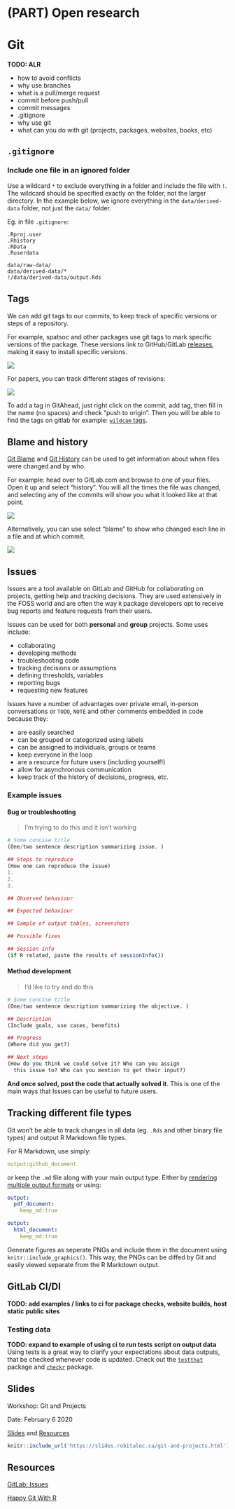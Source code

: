 # (PART) Open research {-} 
# Git

**TODO: ALR**

* how to avoid conflicts
* why use branches
* what is a pull/merge request
* commit before push/pull
* commit messages
* .gitignore
* why use git
* what can you do with git (projects, packages, websites, books, etc)

## `.gitignore`

### Include one file in an ignored folder

Use a wildcard `*` to exclude everything in a folder and include the file with `!`. The wildcard should be specified exactly on the folder, not the larger directory. In the example below, we ignore everything in the `data/derived-data` folder, not just the `data/` folder. 

Eg. in file `.gitignore`:

```
.Rproj.user
.Rhistory
.RData
.Ruserdata

data/raw-data/
data/derived-data/*
!/data/derived-data/output.Rds
```



## Tags
We can add git tags to our commits, to keep track of specific versions or steps of a repository. 

For example, spatsoc and other packages use git tags to mark specific versions of the package. These versions link to GitHub/GitLab [releases](https://github.com/ropensci/spatsoc/releases), making it easy to install specific versions. 

![](images/git-eg-tag-pkg.png)

For papers, you can track different stages of revisions:

![](images/git-eg-tag-manuscript.png)

To add a tag in GitAhead, just right click on the commit, add tag, then fill in the name (no spaces) and check "push to origin". Then you will be able to find the tags on gitlab
for example: [`wildcam` tags](https://gitlab.com/robit.a/wildcam/-/tags). 

## Blame and history

[Git Blame](https://docs.gitlab.com/ee/user/project/repository/git_blame.html) and [Git History](https://docs.gitlab.com/ee/user/project/repository/git_history.html) can be used to get information about when files were changed and by who. 

For example: head over to GitLab.com and browse to one of your files. Open it up and select "history". You will all the times the file was changed, and selecting any of the commits will show you what it looked like at that point. 

![](images/git-history.png)

Alternatively, you can use select "blame" to show who changed each line in a file and at which commit. 

![](images/git-blame.png)

## Issues

Issues are a tool available on GitLab and GitHub for collaborating on projects, getting help and tracking decisions. They are used extensively in the FOSS world and are often the way `R` package developers opt to receive bug reports and feature requests from their users.

Issues can be used for both **personal** and **group** projects. Some uses include:

* collaborating
* developing methods
* troubleshooting code
* tracking decisions or assumptions
* defining thresholds, variables
* reporting bugs
* requesting new features

Issues have a number of advantages over private email, in-person conversations or `TODO`, `NOTE` and other comments embedded in code because they:

* are easily searched
* can be grouped or categorized using labels
* can be assigned to individuals, groups or teams
* keep everyone in the loop
* are a resource for future users (including yourself!)
* allow for asynchronous communication
* keep track of the history of decisions, progress, etc.

### Example issues
#### Bug or troubleshooting
> I'm trying to do this and it isn't working

```r
# Some concise title
(One/two sentence description summarizing issue. )

## Steps to reproduce
(How one can reproduce the issue)
1.
2.
3.

## Observed behaviour

## Expected behaviour

## Sample of output tables, screenshots

## Possible fixes

## Session info
(if R related, paste the results of sessionInfo())
```

#### Method development
> I'd like to try and do this

```r
# Some concise title
(One/two sentence description summarizing the objective. )

## Description
(Include goals, use cases, benefits)

## Progress
(Where did you get?)

## Next steps
(How do you think we could solve it? Who can you assign
  this issue to? Who can you mention to get their input?)

```

**And once solved, post the code that actually solved it**. This is one of the main ways that Issues can be useful to future users.


## Tracking different file types
Git won't be able to track changes in all data (eg. `.Rds` and other binary file types) and output R Markdown file types. 

For R Markdown, use simply:

```yaml
output:github_document
```

or keep the `.md` file along with your main output type. Either by [rendering multiple output formats](#rmd-multiple-output) or using:

```yaml
output:
  pdf_document:
    keep_md:true
```

```yaml
output:
  html_document:
    keep_md:true
```

Generate figures as seperate PNGs and include them in the document using `knitr::include_graphics()`. This way, the PNGs can be diffed by Git and easily viewed separate from the R Markdown output.



## GitLab CI/DI

**TODO: add examples / links to ci for package checks, website builds, host static public sites**

### Testing data

**TODO: expand to example of using ci to run tests script on output data**
Using tests is a great way to clarify your expectations about data outputs, that be checked whenever code is updated. Check out the [`testthat`](https://github.com/r-lib/testthat/) package and [`checkr`](https://poissonconsulting.github.io/checkr/) package.



## Slides {#git-slides}
Workshop: Git and Projects

Date: February 6 2020

[Slides](https://slides.robitalec.ca/git-and-projects.html) and  [Resources](https://gitlab.com/robit.a/workshops/-/archive/master/workshops-master.zip?path=git-and-projects)


```r
knitr::include_url('https://slides.robitalec.ca/git-and-projects.html')
```



## Resources {#git-resources}
[GitLab: Issues](https://docs.gitlab.com/ee/user/project/issues/)

[Happy Git With R](https://happygitwithr.com/)

